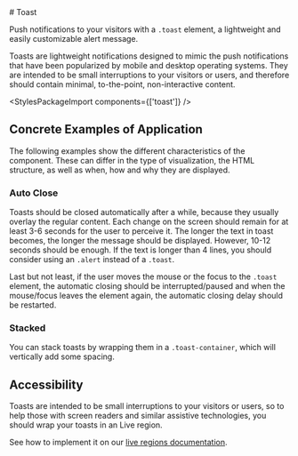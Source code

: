 
<Meta of={ToastStories} />

<div className="docs-title">
  # Toast

  <link-design of={JSON.stringify(ToastStories)}></link-design>
</div>

<PackageTag meta={meta}/>

<div className="lead">
  Push notifications to your visitors with a <code>.toast</code> element, a lightweight and easily
  customizable alert message.
</div>

Toasts are lightweight notifications designed to mimic the push notifications that have been popularized by mobile and desktop operating systems.
They are intended to be small interruptions to your visitors or users, and therefore should contain minimal, to-the-point, non-interactive content.

<Canvas sourceState="shown" of={ToastStories.Default} />
<div className="hide-col-default">
  <Controls of={ToastStories.Default} />
</div>

<StylesPackageImport components={['toast']} />

## Concrete Examples of Application

The following examples show the different characteristics of the component. These can differ in the type of visualization, the HTML structure, as well as when, how and why they are displayed.

### Auto Close

<Canvas of={ToastStories.AutoClose} />

Toasts should be closed automatically after a while, because they usually overlay the regular content.
Each change on the screen should remain for at least 3-6 seconds for the user to perceive it.
The longer the text in toast becomes, the longer the message should be displayed. However, 10-12 seconds should be enough.
If the text is longer than 4 lines, you should consider using an `.alert` instead of a `.toast`.

Last but not least, if the user moves the mouse or the focus to the `.toast` element, the automatic closing should be interrupted/paused and when the mouse/focus leaves the element again, the automatic closing delay should be restarted.

### Stacked

You can stack toasts by wrapping them in a `.toast-container`, which will vertically add some spacing.

<Canvas of={ToastStories.Stacked} />

## Accessibility

Toasts are intended to be small interruptions to your visitors or users, so to help those with screen readers and similar assistive technologies, you should wrap your toasts in an Live region.

See how to implement it on our [live regions documentation](/?path=/docs/548d973c-679c-4a02-96cd-70f82aec5f65--docs).
